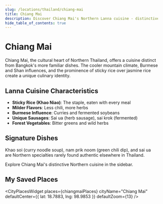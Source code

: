 ```yaml
---
slug: /locations/thailand/chiang-mai
title: Chiang Mai
description: Discover Chiang Mai's Northern Lanna cuisine - distinctive flavors shaped by mountains, Burmese influence, and sticky rice culture
hide_table_of_contents: true
---
```



# Chiang Mai

Chiang Mai, the cultural heart of Northern Thailand, offers a cuisine distinct from Bangkok's more familiar dishes. The cooler mountain climate, Burmese and Shan influences, and the prominence of sticky rice over jasmine rice create a unique culinary identity.

## Lanna Cuisine Characteristics

- **Sticky Rice (Khao Niao)**: The staple, eaten with every meal
- **Milder Flavors**: Less chili, more herbs
- **Burmese Influence**: Curries and fermented soybeans
- **Unique Sausages**: Sai ua (herb sausage), sai krok (fermented)
- **Forest Vegetables**: Bitter greens and wild herbs

## Signature Dishes

Khao soi (curry noodle soup), nam prik noom (green chili dip), and sai ua are Northern specialties rarely found authentic elsewhere in Thailand.

Explore Chiang Mai's distinctive Northern cuisine in the sidebar.

## My Saved Places

<CityPlacesWidget
  places={chiangmaiPlaces}
  cityName="Chiang Mai"
  defaultCenter={{ lat: 18.7883, lng: 98.9853 }}
  defaultZoom={13}
/>
